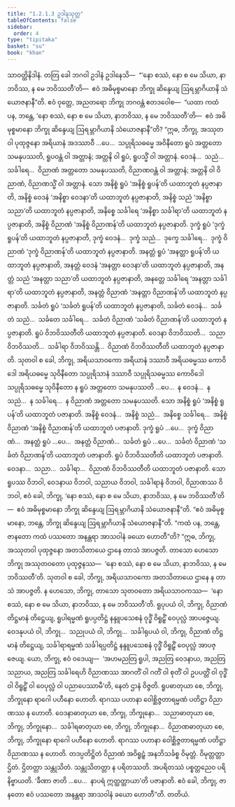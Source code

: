 ```yaml
---
title: "1.2.1.3 ဥဒါနသုတ္တ"
tableOfContents: false
sidebar:
  order: 4
type: "tipitaka"
basket: "su"
book: "khan"
---
```



<DynamicBreadcrumb />

<Division number="55" book="khan">

<Paragraph number="242" book="khan">
သာဝတ္ထိနိဒါနံ. တတြ ခေါ ဘဂဝါ ဥဒါနံ ဥဒါနေသိ—  “‘နော စဿံ, နော စ မေ သိယာ, နာဘဝိဿ, န မေ ဘဝိဿတီ’တိ—  ဧဝံ အဓိမုစ္စမာနော ဘိက္ခု ဆိန္ဒေယျ ဩရမ္ဘာဂိယာနိ သံယောဇနာနီ”တိ. ဧဝံ ဝုတ္တေ, အညတရော ဘိက္ခု ဘဂဝန္တံ ဧတဒဝေါစ—  “ယထာ ကထံ ပန, ဘန္တေ, ‘နော စဿံ, နော စ မေ သိယာ, နာဘဝိဿ, န မေ ဘဝိဿတီ’တိ—  ဧဝံ အဓိမုစ္စမာနော ဘိက္ခု ဆိန္ဒေယျ ဩရမ္ဘာဂိယာနိ သံယောဇနာနီ”တိ?
</Paragraph>

<Paragraph number="243" book="khan">
“ဣဓ, ဘိက္ခု, အဿုတဝါ ပုထုဇ္ဇနော အရိယာနံ အဒဿာဝီ …ပေ…  သပ္ပုရိသဓမ္မေ အဝိနီတော ရူပံ အတ္တတော သမနုပဿတိ, ရူပဝန္တံ ဝါ အတ္တာနံ; အတ္တနိ ဝါ ရူပံ, ရူပသ္မိံ ဝါ အတ္တာနံ. ဝေဒနံ…  သညံ…  သင်္ခါရေ…  ဝိညာဏံ အတ္တတော သမနုပဿတိ, ဝိညာဏဝန္တံ ဝါ အတ္တာနံ; အတ္တနိ ဝါ ဝိညာဏံ, ဝိညာဏသ္မိံ ဝါ အတ္တာနံ.
</Paragraph>

<Paragraph number="244" book="khan">
သော အနိစ္စံ ရူပံ ‘အနိစ္စံ ရူပန်’တိ ယထာဘူတံ နပ္ပဇာနာတိ, အနိစ္စံ ဝေဒနံ ‘အနိစ္စာ ဝေဒနာ’တိ ယထာဘူတံ နပ္ပဇာနာတိ, အနိစ္စံ သညံ ‘အနိစ္စာ သညာ’တိ ယထာဘူတံ နပ္ပဇာနာတိ, အနိစ္စေ သင်္ခါရေ ‘အနိစ္စာ သင်္ခါရာ’တိ ယထာဘူတံ နပ္ပဇာနာတိ, အနိစ္စံ ဝိညာဏံ ‘အနိစ္စံ ဝိညာဏန်’တိ ယထာဘူတံ နပ္ပဇာနာတိ.
</Paragraph>

<Paragraph number="245" book="khan">
ဒုက္ခံ ရူပံ ‘ဒုက္ခံ ရူပန်’တိ ယထာဘူတံ နပ္ပဇာနာတိ, ဒုက္ခံ ဝေဒနံ…  ဒုက္ခံ သညံ…  ဒုက္ခေ သင်္ခါရေ…  ဒုက္ခံ ဝိညာဏံ ‘ဒုက္ခံ ဝိညာဏန်’တိ ယထာဘူတံ နပ္ပဇာနာတိ.
</Paragraph>

<Paragraph number="246" book="khan">
အနတ္တံ ရူပံ ‘အနတ္တာ ရူပန်’တိ ယထာဘူတံ နပ္ပဇာနာတိ, အနတ္တံ ဝေဒနံ ‘အနတ္တာ ဝေဒနာ’တိ ယထာဘူတံ နပ္ပဇာနာတိ, အနတ္တံ သညံ ‘အနတ္တာ သညာ’တိ ယထာဘူတံ နပ္ပဇာနာတိ, အနတ္တေ သင်္ခါရေ ‘အနတ္တာ သင်္ခါရာ’တိ ယထာဘူတံ နပ္ပဇာနာတိ, အနတ္တံ ဝိညာဏံ ‘အနတ္တာ ဝိညာဏန်’တိ ယထာဘူတံ နပ္ပဇာနာတိ.
</Paragraph>

<Paragraph number="247" book="khan">
သင်္ခတံ ရူပံ ‘သင်္ခတံ ရူပန်’တိ ယထာဘူတံ နပ္ပဇာနာတိ, သင်္ခတံ ဝေဒနံ…  သင်္ခတံ သညံ…  သင်္ခတေ သင်္ခါရေ…  သင်္ခတံ ဝိညာဏံ ‘သင်္ခတံ ဝိညာဏန်’တိ ယထာဘူတံ နပ္ပဇာနာတိ. ရူပံ ဝိဘဝိဿတီတိ ယထာဘူတံ နပ္ပဇာနာတိ. ဝေဒနာ ဝိဘဝိဿတိ…  သညာ ဝိဘဝိဿတိ…  သင်္ခါရာ ဝိဘဝိဿန္တိ…  ဝိညာဏံ ဝိဘဝိဿတီတိ ယထာဘူတံ နပ္ပဇာနာတိ.
</Paragraph>

<Paragraph number="248" book="khan">
သုတဝါ စ ခေါ, ဘိက္ခု, အရိယသာဝကော အရိယာနံ ဒဿာဝီ အရိယဓမ္မဿ ကောဝိဒေါ အရိယဓမ္မေ သုဝိနီတော သပ္ပုရိသာနံ ဒဿာဝီ သပ္ပုရိသဓမ္မဿ ကောဝိဒေါ သပ္ပုရိသဓမ္မေ သုဝိနီတော န ရူပံ အတ္တတော သမနုပဿတိ …ပေ…  န ဝေဒနံ…  န သညံ…  န သင်္ခါရေ…  န ဝိညာဏံ အတ္တတော သမနုပဿတိ.
</Paragraph>

<Paragraph number="249" book="khan">
သော အနိစ္စံ ရူပံ ‘အနိစ္စံ ရူပန်’တိ ယထာဘူတံ ပဇာနာတိ. အနိစ္စံ ဝေဒနံ…  အနိစ္စံ သညံ…  အနိစ္စေ သင်္ခါရေ…  အနိစ္စံ ဝိညာဏံ ‘အနိစ္စံ ဝိညာဏန်’တိ ယထာဘူတံ ပဇာနာတိ. ဒုက္ခံ ရူပံ …ပေ…  ဒုက္ခံ ဝိညာဏံ…  အနတ္တံ ရူပံ …ပေ…  အနတ္တံ ဝိညာဏံ…  သင်္ခတံ ရူပံ …ပေ…  သင်္ခတံ ဝိညာဏံ ‘သင်္ခတံ ဝိညာဏန်’တိ ယထာဘူတံ ပဇာနာတိ. ရူပံ ဝိဘဝိဿတီတိ ယထာဘူတံ ပဇာနာတိ. ဝေဒနာ…  သညာ…  သင်္ခါရာ…  ဝိညာဏံ ဝိဘဝိဿတီတိ ယထာဘူတံ ပဇာနာတိ.
</Paragraph>

<Paragraph number="250" book="khan">
သော ရူပဿ ဝိဘဝါ, ဝေဒနာယ ဝိဘဝါ, သညာယ ဝိဘဝါ, သင်္ခါရာနံ ဝိဘဝါ, ဝိညာဏဿ ဝိဘဝါ, ဧဝံ ခေါ, ဘိက္ခု, ‘နော စဿံ, နော စ မေ သိယာ, နာဘဝိဿ, န မေ ဘဝိဿတီ’တိ—  ဧဝံ အဓိမုစ္စမာနော ဘိက္ခု ဆိန္ဒေယျ ဩရမ္ဘာဂိယာနိ သံယောဇနာနီ”တိ. “ဧဝံ အဓိမုစ္စမာနော, ဘန္တေ, ဘိက္ခု ဆိန္ဒေယျ ဩရမ္ဘာဂိယာနိ သံယောဇနာနီ”တိ.
</Paragraph>

<Paragraph number="251" book="khan">
“ကထံ ပန, ဘန္တေ, ဇာနတော ကထံ ပဿတော အနန္တရာ အာသဝါနံ ခယော ဟောတီ”တိ? “ဣဓ, ဘိက္ခု, အဿုတဝါ ပုထုဇ္ဇနော အတသိတာယေ ဌာနေ တာသံ အာပဇ္ဇတိ. တာသော ဟေသော ဘိက္ခု အဿုတဝတော ပုထုဇ္ဇနဿ—  ‘နော စဿံ, နော စ မေ သိယာ, နာဘဝိဿ, န မေ ဘဝိဿတီ’တိ.
</Paragraph>

<Paragraph number="252" book="khan">
သုတဝါ စ ခေါ, ဘိက္ခု, အရိယသာဝကော အတသိတာယေ ဌာနေ န တာသံ အာပဇ္ဇတိ. န ဟေသော, ဘိက္ခု, တာသော သုတဝတော အရိယသာဝကဿ—  ‘နော စဿံ, နော စ မေ သိယာ, နာဘဝိဿ, န မေ ဘဝိဿတီ’တိ. ရူပုပယံ ဝါ, ဘိက္ခု, ဝိညာဏံ တိဋ္ဌမာနံ တိဋ္ဌေယျ, ရူပါရမ္မဏံ ရူပပ္ပတိဋ္ဌံ နန္ဒူပသေစနံ ဝုဒ္ဓိံ ဝိရူဠှိံ ဝေပုလ္လံ အာပဇ္ဇေယျ. ဝေဒနုပယံ ဝါ, ဘိက္ခု…  သညုပယံ ဝါ, ဘိက္ခု…  သင်္ခါရုပယံ ဝါ, ဘိက္ခု, ဝိညာဏံ တိဋ္ဌမာနံ တိဋ္ဌေယျ, သင်္ခါရာရမ္မဏံ သင်္ခါရပ္ပတိဋ္ဌံ နန္ဒူပသေစနံ ဝုဒ္ဓိံ ဝိရူဠှိံ ဝေပုလ္လံ အာပဇ္ဇေယျ.
</Paragraph>

<Paragraph number="253" book="khan">
ယော, ဘိက္ခု, ဧဝံ ဝဒေယျ—  ‘အဟမညတြ ရူပါ, အညတြ ဝေဒနာယ, အညတြ သညာယ, အညတြ သင်္ခါရေဟိ ဝိညာဏဿ အာဂတိံ ဝါ ဂတိံ ဝါ စုတိံ ဝါ ဥပပတ္တိံ ဝါ ဝုဒ္ဓိံ ဝါ ဝိရူဠှိံ ဝါ ဝေပုလ္လံ ဝါ ပညာပေဿာမီ’တိ, နေတံ ဌာနံ ဝိဇ္ဇတိ.
</Paragraph>

<Paragraph number="254" book="khan">
ရူပဓာတုယာ စေ, ဘိက္ခု, ဘိက္ခုနော ရာဂေါ ပဟီနော ဟောတိ. ရာဂဿ ပဟာနာ ဝေါစ္ဆိဇ္ဇတာရမ္မဏံ ပတိဋ္ဌာ ဝိညာဏဿ န ဟောတိ. ဝေဒနာဓာတုယာ စေ, ဘိက္ခု, ဘိက္ခုနော…  သညာဓာတုယာ စေ, ဘိက္ခု, ဘိက္ခုနော…  သင်္ခါရဓာတုယာ စေ, ဘိက္ခု, ဘိက္ခုနော…  ဝိညာဏဓာတုယာ စေ, ဘိက္ခု, ဘိက္ခုနော ရာဂေါ ပဟီနော ဟောတိ. ရာဂဿ ပဟာနာ ဝေါစ္ဆိဇ္ဇတာရမ္မဏံ ပတိဋ္ဌာ ဝိညာဏဿ န ဟောတိ. တဒပ္ပတိဋ္ဌိတံ ဝိညာဏံ အဝိရူဠှံ အနဘိသင်္ခစ္စ ဝိမုတ္တံ. ဝိမုတ္တတ္တာ ဌိတံ. ဌိတတ္တာ သန္တုသိတံ. သန္တုသိတတ္တာ န ပရိတဿတိ. အပရိတဿံ ပစ္စတ္တညေဝ ပရိနိဗ္ဗာယတိ. ‘ခီဏာ ဇာတိ …ပေ…  နာပရံ ဣတ္ထတ္တာယာ’တိ ပဇာနာတိ. ဧဝံ ခေါ, ဘိက္ခု, ဇာနတော ဧဝံ ပဿတော အနန္တရာ အာသဝါနံ ခယော ဟောတီ”တိ.

</Paragraph>
</Division>

<Paragraph number="255" type="center" book="khan">
တတိယံ.
</Paragraph>